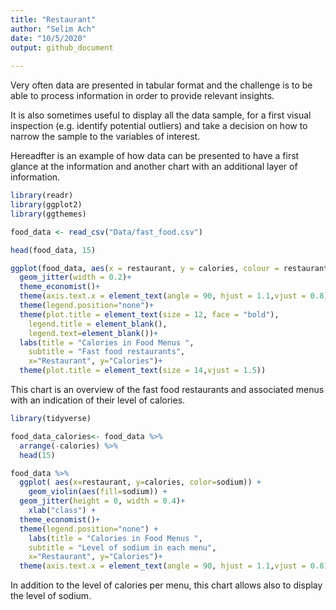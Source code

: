 ```yaml
---
title: "Restaurant"
author: "Selim Ach"
date: "10/5/2020"
output: github_document
 
---
```


Very often data are presented in tabular format and the challenge is to be able to process information in order to provide relevant insights. 

It is also sometimes useful to display all the data sample, for a first visual inspection (e.g. identify potential outliers) and take a decision on how to narrow the sample to the variables of interest.

Hereadfter is an example of how data can be presented to have a first glance at the information and another chart with an additional layer of information. 

```r

library(readr)
library(ggplot2)
library(ggthemes)

food_data <- read_csv("Data/fast_food.csv")

head(food_data, 15)

ggplot(food_data, aes(x = restaurant, y = calories, colour = restaurant)) +
  geom_jitter(width = 0.2)+
  theme_economist()+
  theme(axis.text.x = element_text(angle = 90, hjust = 1.1,vjust = 0.8))+
  theme(legend.position="none")+
  theme(plot.title = element_text(size = 12, face = "bold"),
    legend.title = element_blank(), 
    legend.text=element_blank())+
  labs(title = "Calories in Food Menus ",
    subtitle = "Fast food restaurants",
    x="Restaurant", y="Calories")+
  theme(plot.title = element_text(size = 14,vjust = 1.5))
```

This chart is an overview of the fast food restaurants and associated menus with an indication of their level of calories. 

```r

library(tidyverse)

food_data_calories<- food_data %>% 
  arrange(-calories) %>% 
  head(15)

food_data %>%
  ggplot( aes(x=restaurant, y=calories, color=sodium)) + 
    geom_violin(aes(fill=sodium)) +
  geom_jitter(height = 0, width = 0.4)+
    xlab("class") +
  theme_economist()+
  theme(legend.position="none") +
    labs(title = "Calories in Food Menus ",
    subtitle = "Level of sodium in each menu",
    x="Restaurant", y="Calories")+
  theme(axis.text.x = element_text(angle = 90, hjust = 1.1,vjust = 0.8))

```
In addition to the level of calories per menu, this chart allows also to display the level of sodium.

